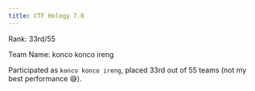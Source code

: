 ```yaml
---
title: CTF Hology 7.0
---
```



<Callout>
Rank: 33rd/55

Team Name: konco konco ireng
</Callout>

Participated as `konco konco ireng`, placed 33rd out of 55 teams (not my best performance 😅).

<WriteupTOC url='/writeups/2024/hology-7.0' />
